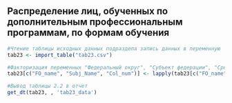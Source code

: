 ## Распределение лиц, обученных по дополнительным профессиональным программам, по формам обучения {#form-distribution}

```r
#Чтение таблицы исходных данных подраздела запись данных в переменную
tab23 <- import_table("tab23.csv")

#Факторизация переменных "Федеральный округ", "Субъект федерации", "Срез"
tab23[c("FO_name", "Subj_Name", "Col_num")] <- lapply(tab23[c("FO_name", "Subj_Name", "Col_num")] , factor)

```



```r
#Вывод таблицы 2.2 в отчет
get_dt(tab23, , 'tab23_data')
```